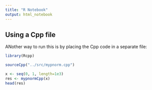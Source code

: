 ```yaml
---
title: "R Notebook"
output: html_notebook
---
```



## Using a Cpp file
ANother way to run this is by placing the Cpp code in a separate file:

```r
library(Rcpp)

sourceCpp("../src/mypnorm.cpp")

x <- seq(0, 1, length=1e3)
res <- mypnormCpp(x)
head(res)
```


